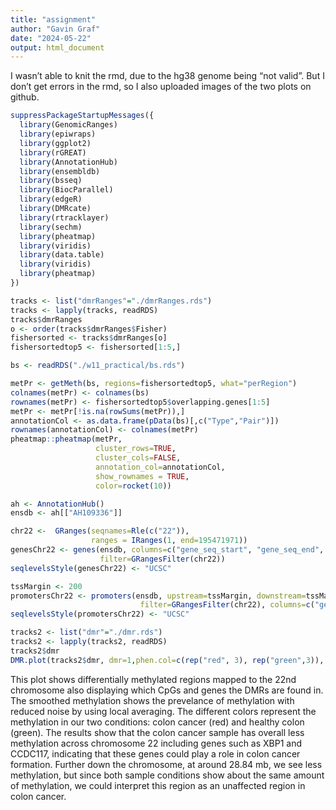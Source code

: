 ---
title: "assignment"
author: "Gavin Graf"
date: "2024-05-22"
output: html_document
---
I wasn't able to knit the rmd, due to the hg38 genome being "not valid". But I don't get errors in the rmd, so I also uploaded images of the two plots on github.
```{r packages}
suppressPackageStartupMessages({
  library(GenomicRanges)
  library(epiwraps)
  library(ggplot2)
  library(rGREAT)
  library(AnnotationHub)
  library(ensembldb)
  library(bsseq)
  library(BiocParallel)
  library(edgeR)
  library(DMRcate)
  library(rtracklayer)
  library(sechm)
  library(pheatmap)
  library(viridis)
  library(data.table)
  library(viridis)
  library(pheatmap)
})

```


```{r load data}
tracks <- list("dmrRanges"="./dmrRanges.rds")
tracks <- lapply(tracks, readRDS)
tracks$dmrRanges
o <- order(tracks$dmrRanges$Fisher)
fishersorted <- tracks$dmrRanges[o]
fishersortedtop5 <- fishersorted[1:5,]

```

```{r bsseq}
bs <- readRDS("./w11_practical/bs.rds")
```


```{r}
metPr <- getMeth(bs, regions=fishersortedtop5, what="perRegion")
colnames(metPr) <- colnames(bs)
rownames(metPr) <- fishersortedtop5$overlapping.genes[1:5]
metPr <- metPr[!is.na(rowSums(metPr)),]
annotationCol <- as.data.frame(pData(bs)[,c("Type","Pair")])
rownames(annotationCol) <- colnames(metPr)
pheatmap::pheatmap(metPr, 
                   cluster_rows=TRUE,
                   cluster_cols=FALSE,
                   annotation_col=annotationCol,
                   show_rownames = TRUE,
                   color=rocket(10))
```



```{r get promotersChr22}
ah <- AnnotationHub()
ensdb <- ah[["AH109336"]]

chr22 <-  GRanges(seqnames=Rle(c("22")), 
                  ranges = IRanges(1, end=195471971))
genesChr22 <- genes(ensdb, columns=c("gene_seq_start", "gene_seq_end", "gene_name"),
                    filter=GRangesFilter(chr22))
seqlevelsStyle(genesChr22) <- "UCSC"

tssMargin <- 200
promotersChr22 <- promoters(ensdb, upstream=tssMargin, downstream=tssMargin,
                             filter=GRangesFilter(chr22), columns=c("gene_name"))
seqlevelsStyle(promotersChr22) <- "UCSC"
```

```{r}

tracks2 <- list("dmr"="./dmr.rds")
tracks2 <- lapply(tracks2, readRDS)
tracks2$dmr
DMR.plot(tracks2$dmr, dmr=1,phen.col=c(rep("red", 3), rep("green",3)), CpGs=bs, genome="hg38")

```
This plot shows differentially methylated regions mapped to the 22nd chromosome also displaying which CpGs and genes the DMRs are found in. The smoothed methylation shows the prevelance of methylation with reduced noise by using local averaging. The different colors represent the methylation in our two conditions: colon cancer (red) and healthy colon (green). 
The results show that the colon cancer sample has overall less methylation across chromosome 22 including genes such as XBP1 and CCDC117, indicating that these genes could play a role in colon cancer formation. Further down the chromosome, at around 28.84 mb, we see less methylation, but since both sample conditions show about the same amount of methylation, we could interpret this region as an unaffected region in colon cancer. 


